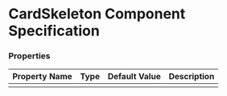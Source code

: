 
<Meta title="CardSkeleton" />

# CardSkeleton Component Specification

### Properties <a href="#properties-attributes" id="properties-attributes"></a>

| Property Name | Type     | Default Value  | Description                      |
| -------------- | -------- | -------------- | -------------------------------- |
|	|	|	|	|